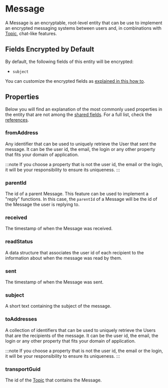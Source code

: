 # Message

A Message is an encryptable, root-level entity that can be use to implement an encrypted messaging systems between users
and, in combinations with [Topic](/explanations/data-model/topic), chat-like features.

## Fields Encrypted by Default
By default, the following fields of this entity will be encrypted:
- `subject`

You can customize the encrypted fields as [explained in this how to](/how-to/initialize-the-sdk/configure-what-to-encrypt).

## Properties

Below you will find an explanation of the most commonly used properties in the entity that are not among the
[shared fields](/explanations/data-model/#shared-fields). For a full list, check the [references](TODO).

### fromAddress
Any identifier that can be used to uniquely retrieve the User that sent the message. It can be the user id, the email,
the login or any other property that fits your domain of application. 

:::note
If you choose a property that is not the user id, the email or the login, it will be your responsibility to ensure its 
uniqueness.
:::

### parentId
The id of a parent Message. This feature can be used to implement a "reply" functions. In this case, the `parentId` of a
Message will be the id of the Message the user is replying to.

### received
The timestamp of when the Message was received.

### readStatus
A data structure that associates the user id of each recipient to the information about when the message was read by them.

### sent
The timestamp of when the Message was sent.

### subject
A short text containing the subject of the message.

### toAddresses
A collection of identifiers that can be used to uniquely retrieve the Users that are the recipients of the message. 
It can be the user id, the email, the login or any other property that fits your domain of application.

:::note
If you choose a property that is not the user id, the email or the login, it will be your responsibility to ensure its
uniqueness.
:::

### transportGuid
The id of the [Topic](/explanations/data-model/topic) that contains the Message. 